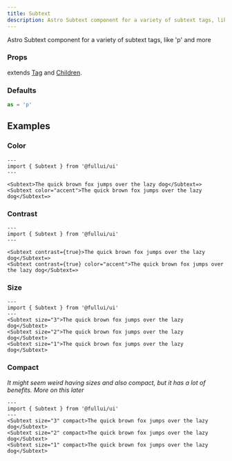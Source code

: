 ```yaml
---
title: Subtext
description: Astro Subtext component for a variety of subtext tags, like 'p' and more
---
```


Astro Subtext component for a variety of subtext tags, like 'p' and more

### Props
extends [Tag](/components/tag) and [Children](/components/children).

### Defaults
```ts
as = 'p' 
```

## Examples
### Color
```astro live
---
import { Subtext } from '@fullui/ui'
---

<Subtext>The quick brown fox jumps over the lazy dog</Subtext=>   
<Subtext color="accent">The quick brown fox jumps over the lazy dog</Subtext=>  
```

### Contrast
```astro live
---
import { Subtext } from '@fullui/ui'
---

<Subtext contrast={true}>The quick brown fox jumps over the lazy dog</Subtext=>   
<Subtext contrast={true} color="accent">The quick brown fox jumps over the lazy dog</Subtext=>  
```

### Size
```astro live
---
import { Subtext } from '@fullui/ui'
--- 
<Subtext size="3">The quick brown fox jumps over the lazy dog</Subtext>   
<Subtext size="2">The quick brown fox jumps over the lazy dog</Subtext>  
<Subtext size="1">The quick brown fox jumps over the lazy dog</Subtext>   
```

### Compact
*It might seem weird having sizes and also compact, but it has a lot of benefits. More on this later*
```astro live
---
import { Subtext } from '@fullui/ui'
--- 
<Subtext size="3" compact>The quick brown fox jumps over the lazy dog</Subtext>   
<Subtext size="2" compact>The quick brown fox jumps over the lazy dog</Subtext>  
<Subtext size="1" compact>The quick brown fox jumps over the lazy dog</Subtext>   
```
